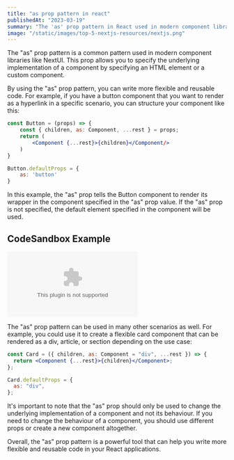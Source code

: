```yaml
---
title: "as prop pattern in react"
publishedAt: "2023-03-19"
summary: "The 'as' prop pattern in React used in modern component libraries to specify underlying implementations. It provides examples and notes on best practices, making code more flexible and reusable."
image: "/static/images/top-5-nextjs-resources/nextjs.png"
---
```


The "as" prop pattern is a common pattern used in modern component libraries like NextUI. This prop allows you to specify the underlying implementation of a component by specifying an HTML element or a custom component.

By using the "as" prop pattern, you can write more flexible and reusable code. For example, if you have a button component that you want to render as a hyperlink in a specific scenario, you can structure your component like this:

```jsx
const Button = (props) => {
	const { children, as: Component, ...rest } = props;
	return (
		<Component {...rest}>{children}</Component/>
	)
}

Button.defaultProps = {
	as: 'button'
}
```

In this example, the "as" prop tells the Button component to render its wrapper in the component specified in the "as" prop value. If the "as" prop is not specified, the default element specified in the component will be used.

## CodeSandbox Example

<Embed
  type="CODESANDBOX"
  src="https://codesandbox.io/embed/as-prop-in-react-t9njgo?autoresize=1&fontsize=14&hidenavigation=1&theme=dark"
/>

The "as" prop pattern can be used in many other scenarios as well. For example, you could use it to create a flexible card component that can be rendered as a div, article, or section depending on the use case:

```jsx
const Card = ({ children, as: Component = "div", ...rest }) => {
  return <Component {...rest}>{children}</Component>;
};

Card.defaultProps = {
  as: "div",
};
```

It's important to note that the "as" prop should only be used to change the underlying implementation of a component and not its behaviour. If you need to change the behaviour of a component, you should use different props or create a new component altogether.

Overall, the "as" prop pattern is a powerful tool that can help you write more flexible and reusable code in your React applications.
